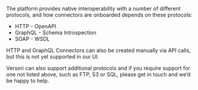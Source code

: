 The platform provides native interoperability with a number of different protocols, and how connectors are onboarded
depends on these protocols:

- HTTP - OpenAPI
- GraphQL - Schema Introspection
- SOAP - WSDL

HTTP and GraphQL Connectors can also be created manually via API calls, but this is not yet supported in our UI.

Versori can also support additional protocols and if you require support for one not listed above, such as FTP, S3 or
SQL, please get in touch and we’d be happy to help.
